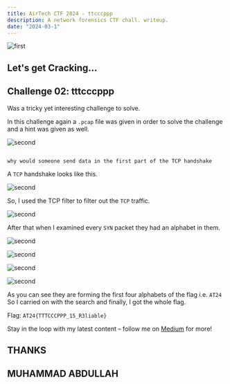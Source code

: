 ```yaml
---
title: AirTech CTF 2024 - ttcccppp
description: A network forensics CTF chall. writeup.
date: "2024-03-1"
---
```


![first](/blog-post-1.jpg)

## Let's get Cracking...

## Challenge 02: tttcccppp

Was a tricky yet interesting challenge to solve.

In this challenge again a `.pcap` file was given in order to solve the challenge and a hint was given as well.

![second](/static/images/hint.PNG)

``` hint

why would someone send data in the first part of the TCP handshake

```

A `TCP` handshake looks like this.

![second](/static/images/tcp.png)

So, I used the TCP filter to filter out the `TCP` traffic.

![second](/static/images/trafic.PNG)

After that when I examined every `SYN` packet they had an alphabet in them.

![second](/static/images/A.png)

![second](/static/images/T.png)

![second](/static/images/2.png)

![second](/static/images/4.png)

As you can see they are forming the first four alphabets of the flag i.e. `AT24` So I carried on with the search and finally, I got the whole flag.

Flag: `AT24{TTTCCCPPP_15_R3liable}`

Stay in the loop with my latest content – follow me on [Medium](https://medium.com/@iabdullah_215) for more!

## THANKS

## MUHAMMAD ABDULLAH
